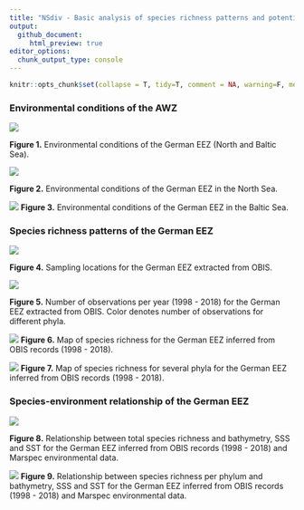 ```yaml
---
title: "NSdiv - Basic analysis of species richness patterns and potential drivers for the German EEZ (North and Baltic Sea)"
output: 
  github_document:
     html_preview: true
editor_options: 
  chunk_output_type: console
---
```


```r
knitr::opts_chunk$set(collapse = T, tidy=T, comment = NA, warning=F, message=F, eval=T, echo=F, fig.path="figures/", dpi = 1000)
```

### Environmental conditions of the AWZ

![](figures/env_dat.png)

 **Figure 1.** Environmental conditions of the German EEZ (North and Baltic Sea).

![](figures/env_dat_ns.png)

 **Figure 2.** Environmental conditions of the German EEZ in the North Sea.

![](figures/env_dat_bs.png)
**Figure 3.** Environmental conditions of the German EEZ in the Baltic Sea.

### Species richness patterns of the German EEZ

![](figures/obis_awz_map.png)

**Figure 4.** Sampling locations for the German EEZ extracted from OBIS.

![](figures/obis_awz_observations.png)

**Figure 5.** Number of observations per year (1998 - 2018) for the German EEZ extracted from OBIS. Color denotes number of observations for different phyla.

![](figures/obis_awz_sr_map.png)
**Figure 6.** Map of species richness for the German EEZ inferred from OBIS records (1998 - 2018).

![](figures/obis_awz_sr_phyl_map.png)
**Figure 7.** Map of species richness for several phyla for the German EEZ inferred from OBIS records (1998 - 2018).

### Species-environment relationship of the German EEZ

![](figures/obis_awz_sr_env.png)

**Figure 8.** Relationship between total species richness and bathymetry, SSS and SST for the German EEZ inferred from OBIS records (1998 - 2018) and Marspec environmental data.

![](figures/obis_awz_sr_phyl_env.png)
**Figure 9.** Relationship between species richness per phylum and bathymetry, SSS and SST for the German EEZ inferred from OBIS records (1998 - 2018) and Marspec environmental data.
